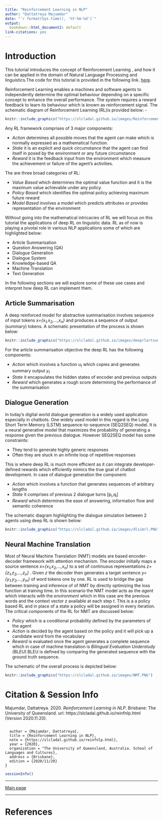 ```yaml
---
title: "Reinforcement Learning in NLP"
author: "Dattatreya Majumdar"
date: "`r format(Sys.time(), '%Y-%m-%d')`"
output:
  bookdown::html_document2: default
link-citations: yes
---
```



# Introduction{-}

This tutorial introduces the concept of Reinforcement Learning , and how it can be applied in the domain of Natural Language Processing and linguistics.The code for this tutorial is provided in the following link. [here](https://slcladal.github.io/reinfnlp.Rmd). 

Reinforcement Learning enables a machines and software agents to independently determine the optimal behaviour depending on a specific concept to enhance the overall performance. The system requires a reward feedback to learn its behaviour which is known as reinforcement signal. The schematic diagram of Reinforcement Learning (RL)is provided below: -

```r
knitr::include_graphics("https://slcladal.github.io/images/Reinforcement.PNG")
```

Any RL framework comprises of 3 major components:

- *Action* determines all possible moves that the agent can make which is normally expressed as a mathematical function.
- *State* it is an explicit and quick circumstance that the agent can find itself in posed by the environment or any future circumstance
- *Reward* it is the feedback input from the environment which measure the achievement or failure of the agent's activities.

The are three broad categories of RL:

- *Value Based* which determines the optimal value function and it is the maximum value achievable under any policy.
- *Policy Based* which identifies the optimal policy achieving maximum future reward
- *Model Based* involves a model which predicts attributes or provides representation of the environment

Without going into the mathematical intricacies of RL we will focus on this tutorial the applications of deep RL on linguistic data. RL as of now is playing a pivotal role in various NLP applications some of which are highlighted below:

- Article Summarisation
- Question Answering (QA)
- Dialogue Generation
- Dialogue System
- Knowledge-based QA
- Machine Translation
- Text Generation

In the following sections we will explore some of these use cases and interpret how deep RL can implement them.

## Article Summarisation{-}

A deep reinforced model for abstractive summarisation involves sequence of input tokens *x={x~1~,x~2~,...,x~n~}* and produces a sequence of output (summary) tokens. A schematic presentation of the process is shown below:

```r
knitr::include_graphics("https://slcladal.github.io/images/deeprlartsumm.PNG")
```

For the article summarisation objective the deep RL has the following components:

- *Action* which involves a function *u~t~* which copies and generates summary output *y~t~*
- *State* it encapsulates the hidden states of encoder and previous outputs
- *Reward* which generates a rough score determining the performance of the summarisation

## Dialogue Generation{-}

In today's digital world dialogue generation is a widely used application especially in chatbots. One widely used model in this regard is the Long Short Term Memory (LSTM) sequence-to-sequence (SEQ2SEQ) model. It is a neural generative model that maximizes the probability of generating a response given the previous dialogue. However SEQ2SEQ model has some constraints:

- They tend to generate highly generic responses
- Often they are stuck in an infinite loop of repetitive responses

This is where deep RL is much more efficient as it can integrate developer-defined rewards which efficiently mimics the true goal of chatbot development. In case of dialogue generation the component:

- *Action* which involves a function that generates sequences of arbitrary lengths
- *State* it comprises of previous 2 dialogue turns [p~i~,q~i~]
- *Reward* which determines the ease of answering, information flow and semantic coherence

The schematic diagram highlighting the dialogue simulation between 2 agents using deep RL is shown below:

```r
knitr::include_graphics("https://slcladal.github.io/images/dlsimrl.PNG")
```

## Neural Machine Translation{-}

Most of Neural Machine Translation (NMT) models are based encoder-decoder framework with attention mechanism. The encoder initially maps a source sentence *x={x~1~,x~2~,...,x~n~}* to a set of continuous representations *z={z~1~,z~2~,...,z~n~}* . Given *z* the decoder then generates a target sentence *y={y~1~,y~2~,...,y~m~}* of word tokens one by one. RL is used to bridge the gap between training and inference of of NMT by directly optimizing the loss function at training time. In this scenario the NMT model acts as the *agent* which interacts with the *environment* which in this case are the previous words and the context vector *z* available at each step *t*. This is a a policy based RL and in place of a state a policy will be assigned in every iteration. The critical components of the RL for NMT are discussed below:

- *Policy* which is a conditional probability defined by the parameters of the agent
- *Action* is decided by the agent based on the policy and it will pick up a candidate word from the vocabulary
- *Reward* is evaluated once the agent generates a complete sequence which in case of machine translation is *Bilingual Evaluation Understudy (BLEU)*.BLEU is defined by comparing the generated sequence with the ground truth sequence.

The schematic of the overall process is depicted below:

```r
knitr::include_graphics("https://slcladal.github.io/images/NMT.PNG")
```


# Citation & Session Info {-}

Majumdar, Dattatreya. 2020. *Reinforcement Learning in NLP*. Brisbane: The University of Queensland. url: https://slcladal.github.io/reinfnlp.html (Version 2020.11.20).

```

  author = {Majumdar, Dattatreya},
  title = {Reinforcement Learning in NLP},
  note = {https://slcladal.github.io/reinfnlp.html},
  year = {2020},
  organization = "The University of Queensland, Australia. School of Languages and Cultures},
  address = {Brisbane},
  edition = {2020/11/20}
}
```


```r
sessionInfo()
```

***

[Main page](https://slcladal.github.io/index.html)

***

# References {-}


